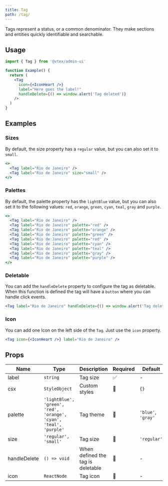 ```yaml
---
title: Tag
path: /tag/
---
```


Tags represent a status, or a common denominator. They make sections and entities quickly identifiable and searchable.

## Usage

```jsx isStatic
import { Tag } from '@vtex/admin-ui'

function Example() {
  return (
    <Tag
      icon={<IconHeart />}
      label="Here goes the label!"
      handleDelete={() => window.alert('Tag deleted')}
    />
  )
}
```

## Examples

### Sizes

By default, the size property has a `regular` value, but you can also set it to `small`.

```jsx live
<>
  <Tag label="Rio de Janeiro" />
  <Tag label="Rio de Janeiro" size="small" />
</>
```

### Palettes

By default, the palette property has the `lightBlue` value, but you can also set it to the following values: `red`, `orange`, `green`, `cyan`, `teal`, `gray` and `purple`.

```jsx live
<>
  <Tag label="Rio de Janeiro" />
  <Tag label="Rio de Janeiro" palette="red" />
  <Tag label="Rio de Janeiro" palette="orange" />
  <Tag label="Rio de Janeiro" palette="green" />
  <Tag label="Rio de Janeiro" palette="red" />
  <Tag label="Rio de Janeiro" palette="cyan" />
  <Tag label="Rio de Janeiro" palette="teal" />
  <Tag label="Rio de Janeiro" palette="gray" />
  <Tag label="Rio de Janeiro" palette="purple" />
</>
```

### Deletable

You can add the `handleDelete` property to configure the tag as deletable. When this function is defined the tag will have a `button` where you can handle click events.

```jsx live
<Tag label="Rio de Janeiro" handleDelete={() => window.alert('Tag deleted')} />
```

### Icon

You can add one Icon on the left side of the `Tag`. Just use the `icon` property.

```jsx live
<Tag icon={<IconHeart />} label="Rio de Janeiro" />
```

## Props

| Name         | Type                                                              | Description                       | Required | Default            |
| ------------ | ----------------------------------------------------------------- | --------------------------------- | -------- | ------------------ |
| label        | `string`                                                          | Tag size                          | ✅       | -                  |
| csx          | `StyleObject`                                                     | Custom styles                     | 🚫       | `{}`               |
| palette      | `'lightBlue', 'green', 'red', 'orange', 'cyan', 'teal', 'purple'` | Tag theme                         | 🚫       | `'blue'`, `'gray'` |
| size         | `'regular', 'small'`                                              | Tag size                          | 🚫       | `'regular'`        |
| handleDelete | `() => void`                                                      | When defined the tag is deletable | 🚫       | -                  |
| icon         | `ReactNode`                                                       | Tag icon                          | 🚫       | -                  |
